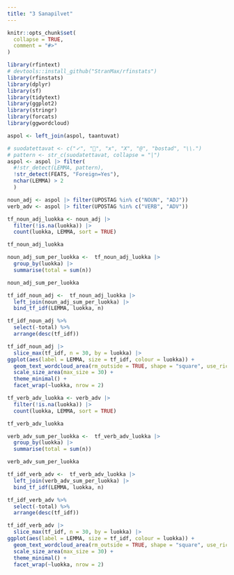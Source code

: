 ```yaml
---
title: "3 Sanapilvet"
---
```


```r
knitr::opts_chunk$set(
  collapse = TRUE,
  comment = "#>"
)
```

```r
library(rfintext)
# devtools::install_github("StranMax/rfinstats")
library(rfinstats)
library(dplyr)
library(sf)
library(tidytext)
library(ggplot2)
library(stringr)
library(forcats)
library(ggwordcloud)
```

```r
aspol <- left_join(aspol, taantuvat)
```


```r
# suodatettavat <- c("✓", "", "x", "X", "@", "bostad", "\\.")
# pattern <- str_c(suodatettavat, collapse = "|")
aspol <- aspol |> filter(
  #!str_detect(LEMMA, pattern),
  !str_detect(FEATS, "Foreign=Yes"),
  nchar(LEMMA) > 2
  )

noun_adj <- aspol |> filter(UPOSTAG %in% c("NOUN", "ADJ"))
verb_adv <- aspol |> filter(UPOSTAG %in% c("VERB", "ADV"))
```

```r
tf_noun_adj_luokka <- noun_adj |>
  filter(!is.na(luokka)) |>
  count(luokka, LEMMA, sort = TRUE)

tf_noun_adj_luokka
```

```r
noun_adj_sum_per_luokka <-  tf_noun_adj_luokka |>
  group_by(luokka) |>
  summarise(total = sum(n))

noun_adj_sum_per_luokka
```

```r
tf_idf_noun_adj <-  tf_noun_adj_luokka |>
  left_join(noun_adj_sum_per_luokka) |>
  bind_tf_idf(LEMMA, luokka, n)
```

```r
tf_idf_noun_adj %>%
  select(-total) %>%
  arrange(desc(tf_idf))
```

```r
tf_idf_noun_adj |>
  slice_max(tf_idf, n = 30, by = luokka) |>
ggplot(aes(label = LEMMA, size = tf_idf, colour = luokka)) +
  geom_text_wordcloud_area(rm_outside = TRUE, shape = "square", use_richtext = FALSE) +
  scale_size_area(max_size = 30) +
  theme_minimal() +
  facet_wrap(~luokka, nrow = 2)
```

```r
tf_verb_adv_luokka <- verb_adv |>
  filter(!is.na(luokka)) |>
  count(luokka, LEMMA, sort = TRUE)

tf_verb_adv_luokka
```

```r
verb_adv_sum_per_luokka <-  tf_verb_adv_luokka |>
  group_by(luokka) |>
  summarise(total = sum(n))

verb_adv_sum_per_luokka
```

```r
tf_idf_verb_adv <-  tf_verb_adv_luokka |>
  left_join(verb_adv_sum_per_luokka) |>
  bind_tf_idf(LEMMA, luokka, n)
```

```r
tf_idf_verb_adv %>%
  select(-total) %>%
  arrange(desc(tf_idf))
```

```r
tf_idf_verb_adv |>
  slice_max(tf_idf, n = 30, by = luokka) |>
ggplot(aes(label = LEMMA, size = tf_idf, colour = luokka)) +
  geom_text_wordcloud_area(rm_outside = TRUE, shape = "square", use_richtext = FALSE) +
  scale_size_area(max_size = 30) +
  theme_minimal() +
  facet_wrap(~luokka, nrow = 2)
```


